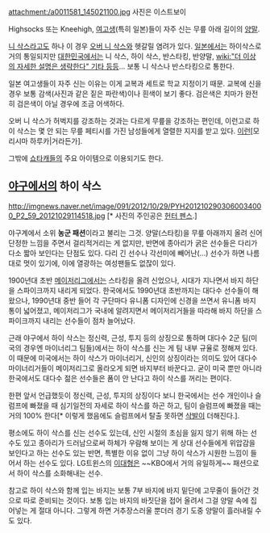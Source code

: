 attachment:/a0011581_145021100.jpg
사진은 이스트보이

Highsocks 또는 Kneehigh, [[여고생]](특히 일본)들이 자주 신는 무릎 아래 길이의 [[양말]].

[[니 삭스]]라고도 하나 이 경우 [[오버 니 삭스]]와 헷갈릴 염려가 있다. [[일본]]에서는 하이삭스로 거의 통일되지만 [[대한민국]]에서는 니 삭스, 하이 삭스, 반스타킹, 반양말, [[wiki:"더 이상의 자세한 설명은 생략한다" 기타 등등]]... 보통 니 삭스나 반스타킹으로 통한다.

일본 여고생들이 자주 신는 이유는 이게 교복과 세트로 학교 지정이기 때문. 교복에 신을 경우 보통 감색(사진과 같은 짙은 파란색)이나 흰색이 보기 좋다. 검은색은 치마가 완전히 검은색이 아닐 경우에 조금 어색하다.

오버 니 삭스가 허벅지를 강조하는 것과는 다르게 무릎을 강조하는 편인데, 이런고로 하이 삭스는 몇 안 되는 무릎 페티시를 가진 남성들에게 열렬한 지지를 받고 있다. [http://z.enha.kr/pds/a/ae/b0042375_49d183e8660da.jpg 이런][모리시마 하루카|거라든가].

그밖에 [[쇼타]]캐들의 주요 아이템으로 이용되기도 한다.


== [[야구]]에서의 하이 삭스 ==
http://imgnews.naver.net/image/091/2012/10/29/PYH2012102903060034000_P2_59_20121029114518.jpg
[* 사진의 주인공은 [[헌터 펜스]].]

야구계에서 소위 '''농군 패션'''이라고 불리는 그것. 양말(스타킹)을 무릎 아래까지 올려 신어 단정한 느낌을 주면서 걸리적거리는 게 없지만, 반면에 종아리가 굵은 선수들은 다리가 다소 짧아 보인다는 단점도 있다. 다리 긴 선수나 각선미에 빼어난(…) 선수가 하면 나름대로 멋이 있기에, 이에 열광하는 여성팬들도 없잖이 있다.

1900년대 초반 [[메이저리그]]에서는 스타킹을 올려 신었으나, 시대가 지나면서 바지 하단을 스파이크까지 내리게 되었다. 한국에서도 1990년대 초반까지는 대다수 선수들이 해왔으나, 1990년대 중반 들어 각 구단마다 유니폼 디자인에 신경을 쓰면서 유니폼 바지 통이 넓어졌고, 메이저리그가 국내에 알려지면서 메이저리거들을 따라해 바지 하단을 스파이크까지 내리는 선수들이 점차 늘어났다.

근래 야구에서 하이 삭스는 정신력, 근성, 투지 등의 상징으로 통하며 대다수 2군 팀(미국의 경우엔 마이너리그 팀들)에서는 하이 삭스를 신는 게 팀 내부 규율로 정해져 있다. 이 때문에 미국에서는 하이 삭스가 마이너리거, 신인의 상징이라는 의미도 있어 대다수 마이너리거들이 메이저리그로 올라오게 되면 바지부터 바꾼다고. 굳이 미국 뿐만 아니라 한국에서도 대다수 젊은 선수들은 폼이 안 난다고 하이 삭스를 꺼리는 편이다.

한편 앞서 언급했듯이 정신력, 근성, 투지의 상징이다 보니 한국에서는 선수 개인이나 슬럼프에 빠졌을 때 심기일전의 자세로 하이 삭스를 하곤 하고, 팀이 슬럼프에 빠졌을 때는 거의 100% 한다[* 이렇게 했음에도 슬럼프에서 탈출 못하면 [[삭발]]이 더해진다.].

평소에도 하이 삭스를 신는 선수도 있는데, 신인 시절의 초심을 잃지 않기 위해 하는 선수도 있고 종아리가 드러남으로써 하체가 우람해 보이는 게 상대 선수들에게 위압감을 보인다고 하는 선수도 있는 반면, 특별한 이유 없이 그냥 하이 삭스가 시원한 느낌이 들어서 하는 선수도 있다. LG트윈스의 [[이대형]]은 ~~KBO에서 거의 유일하게~~ 패션으로서 하이 삭스를 소화해내는 선수.

참고로 하이 삭스와 함께 입는 바지는 보통 7부 바지에 바지 밑단에 고무줄이 들어간 것으로 따로 준비되는 것이다. 보통 입는 바지의 바짓단을 접어 올려서 그걸 양말 속에 집어넣는 게 절대 아니다. 그렇게 하면 거추장스러울 뿐더러 경기 도중 양말이 흘러내릴 수도 있다.
